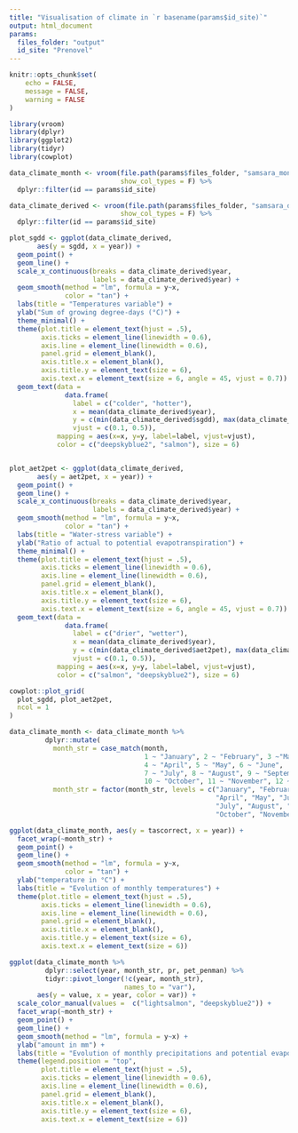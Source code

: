 ```yaml
---
title: "Visualisation of climate in `r basename(params$id_site)`"
output: html_document
params:
  files_folder: "output"
  id_site: "Prenovel"
---
```



```r
knitr::opts_chunk$set(
	echo = FALSE,
	message = FALSE,
	warning = FALSE
)
```

```r
library(vroom)
library(dplyr)
library(ggplot2)
library(tidyr)
library(cowplot)
```

```r
data_climate_month <- vroom(file.path(params$files_folder, "samsara_monthly_climate.csv"),
                            show_col_types = F) %>% 
  dplyr::filter(id == params$id_site)

data_climate_derived <- vroom(file.path(params$files_folder, "samsara_derived_climate.csv"),
                            show_col_types = F) %>% 
  dplyr::filter(id == params$id_site)
```

```r
plot_sgdd <- ggplot(data_climate_derived,
       aes(y = sgdd, x = year)) +
  geom_point() +
  geom_line() +
  scale_x_continuous(breaks = data_climate_derived$year,
                     labels = data_climate_derived$year) +
  geom_smooth(method = "lm", formula = y~x,
              color = "tan") +
  labs(title = "Temperatures variable") +
  ylab("Sum of growing degree-days (°C)") +
  theme_minimal() +
  theme(plot.title = element_text(hjust = .5),
        axis.ticks = element_line(linewidth = 0.6),
        axis.line = element_line(linewidth = 0.6),
        panel.grid = element_blank(),
        axis.title.x = element_blank(),
        axis.title.y = element_text(size = 6),
        axis.text.x = element_text(size = 6, angle = 45, vjust = 0.7)) +
  geom_text(data = 
              data.frame(
                label = c("colder", "hotter"),
                x = mean(data_climate_derived$year),
                y = c(min(data_climate_derived$sgdd), max(data_climate_derived$sgdd)),
                vjust = c(0.1, 0.5)),
            mapping = aes(x=x, y=y, label=label, vjust=vjust), 
            color = c("deepskyblue2", "salmon"), size = 6)


plot_aet2pet <- ggplot(data_climate_derived,
       aes(y = aet2pet, x = year)) +
  geom_point() +
  geom_line() +
  scale_x_continuous(breaks = data_climate_derived$year,
                     labels = data_climate_derived$year) +
  geom_smooth(method = "lm", formula = y~x,
              color = "tan") +
  labs(title = "Water-stress variable") +
  ylab("Ratio of actual to potential evapotranspiration") +
  theme_minimal() +
  theme(plot.title = element_text(hjust = .5),
        axis.ticks = element_line(linewidth = 0.6),
        axis.line = element_line(linewidth = 0.6),
        panel.grid = element_blank(),
        axis.title.x = element_blank(),
        axis.title.y = element_text(size = 6),
        axis.text.x = element_text(size = 6, angle = 45, vjust = 0.7)) +
  geom_text(data = 
              data.frame(
                label = c("drier", "wetter"),
                x = mean(data_climate_derived$year),
                y = c(min(data_climate_derived$aet2pet), max(data_climate_derived$aet2pet)),
                vjust = c(0.1, 0.5)),
            mapping = aes(x=x, y=y, label=label, vjust=vjust), 
            color = c("salmon", "deepskyblue2"), size = 6)

cowplot::plot_grid(
  plot_sgdd, plot_aet2pet,
  ncol = 1
)
```


```r
data_climate_month <- data_climate_month %>% 
         dplyr::mutate(
           month_str = case_match(month,
                                  1 ~ "January", 2 ~ "February", 3 ~"March",
                                  4 ~ "April", 5 ~ "May", 6 ~ "June", 
                                  7 ~ "July", 8 ~ "August", 9 ~ "September",
                                  10 ~ "October", 11 ~ "November", 12 ~ "December"),
           month_str = factor(month_str, levels = c("January", "February", "March",
                                                    "April", "May", "June", 
                                                    "July", "August", "September",
                                                    "October", "November", "December")))

ggplot(data_climate_month, aes(y = tascorrect, x = year)) +
  facet_wrap(~month_str) +
  geom_point() +
  geom_line() +
  geom_smooth(method = "lm", formula = y~x,
              color = "tan") +
  ylab("temperature in °C") +
  labs(title = "Evolution of monthly temperatures") +
  theme(plot.title = element_text(hjust = .5),
        axis.ticks = element_line(linewidth = 0.6),
        axis.line = element_line(linewidth = 0.6),
        panel.grid = element_blank(),
        axis.title.x = element_blank(),
        axis.title.y = element_text(size = 6),
        axis.text.x = element_text(size = 6))

ggplot(data_climate_month %>% 
         dplyr::select(year, month_str, pr, pet_penman) %>% 
         tidyr::pivot_longer(!c(year, month_str),
                             names_to = "var"), 
       aes(y = value, x = year, color = var)) +
  scale_color_manual(values =  c("lightsalmon", "deepskyblue2")) +
  facet_wrap(~month_str) +
  geom_point() +
  geom_line() +
  geom_smooth(method = "lm", formula = y~x) +
  ylab("amount in mm") +
  labs(title = "Evolution of monthly precipitations and potential evapotranspiration") +
  theme(legend.position = "top",
        plot.title = element_text(hjust = .5),
        axis.ticks = element_line(linewidth = 0.6),
        axis.line = element_line(linewidth = 0.6),
        panel.grid = element_blank(),
        axis.title.x = element_blank(),
        axis.title.y = element_text(size = 6),
        axis.text.x = element_text(size = 6))
```


